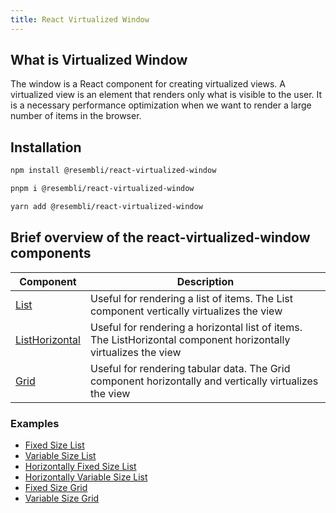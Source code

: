 ```yaml
---
title: React Virtualized Window
---
```


## What is Virtualized Window

The window is a React component for creating virtualized views. A virtualized view is an element that renders only what is visible to the user.
It is a necessary performance optimization when we want to render a large number of items in the browser.

## Installation


<Tabs>
<TabItem value="npm" label="npm">

```bash
npm install @resembli/react-virtualized-window
```

</TabItem>
<TabItem value="pnpm" label="pnpm">

```bash
pnpm i @resembli/react-virtualized-window
```

</TabItem>
<TabItem value="yarn" label="yarn">

```bash
yarn add @resembli/react-virtualized-window
```

</TabItem>
</Tabs>

## Brief overview of the react-virtualized-window components

| Component                                                        | Description                                                                                                     |
| ---------------------------------------------------------------- | --------------------------------------------------------------------------------------------------------------- |
| [List](/docs/react-virtualized-window/list)                      | Useful for rendering a list of items. The List component vertically virtualizes the view                        |
| [ListHorizontal](/docs/react-virtualized-window/list-horizontal) | Useful for rendering a horizontal list of items. The ListHorizontal component horizontally virtualizes the view |
| [Grid](/docs/react-virtualized-window/grid)                      | Useful for rendering tabular data. The Grid component horizontally and vertically virtualizes the view          |

### Examples

- [Fixed Size List](/docs/react-virtualized-window/examples/fixed-size-list)
- [Variable Size List](/docs/react-virtualized-window/examples/variable-size-list)
- [Horizontally Fixed Size List](/docs/react-virtualized-window/examples/horizontally-fixed-size-list)
- [Horizontally Variable Size List](/docs/react-virtualized-window/examples/horizontally-variable-size-list)
- [Fixed Size Grid](/docs/react-virtualized-window/examples/fixed-size-grid)
- [Variable Size Grid](/docs/react-virtualized-window/examples/variable-size-grid)
